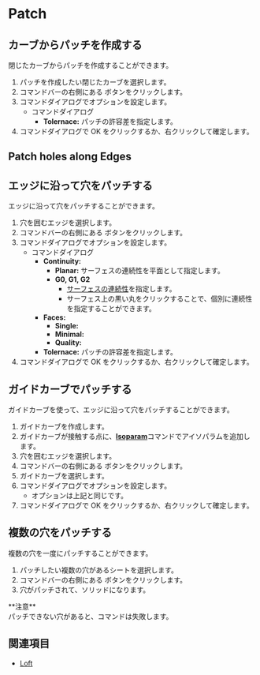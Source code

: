 
# Patch

<Reference shortcut="" command="Patch" button="コマンドバー右" buttonIcon="button-patch" />

## カーブからパッチを作成する

閉じたカーブからパッチを作成することができます。

1. パッチを作成したい閉じたカーブを選択します。
2. コマンドバーの右側にある <ButtonIcon type="button-patch" /> ボタンをクリックします。
3. コマンドダイアログでオプションを設定します。
    - <Kst>コマンドダイアログ</Kst>
        - **Tolernace:** パッチの許容差を指定します。
4. コマンドダイアログで OK をクリックするか、右クリックして確定します。

<VideoPlayer fileName="patch-1"/>

## Patch holes along Edges
## エッジに沿って穴をパッチする

エッジに沿って穴をパッチすることができます。

1. 穴を囲むエッジを選択します。
2. コマンドバーの右側にある <ButtonIcon type="button-patch" /> ボタンをクリックします。
3. コマンドダイアログでオプションを設定します。
    - <Kst>コマンドダイアログ</Kst>
        - **Continuity:**
            - **Planar:** サーフェスの連続性を平面として指定します。
            - **G0, G1, G2**
                - [サーフェスの連続性](/cad-essentials/continuity-curve-and-surface)を指定します。
                - サーフェス上の黒い丸をクリックすることで、個別に連続性を指定することができます。
        - **Faces:**
            - **Single:**
            - **Minimal:**
            - **Quality:**
        - **Tolernace:** パッチの許容差を指定します。
4. コマンドダイアログで OK をクリックするか、右クリックして確定します。

<VideoPlayer fileName="patch-2"/>

## ガイドカーブでパッチする

ガイドカーブを使って、エッジに沿って穴をパッチすることができます。

1. ガイドカーブを作成します。
2. ガイドカーブが接触する点に、[**Isoparam**](isoparam)コマンドでアイソパラムを追加します。
3. 穴を囲むエッジを選択します。
4. コマンドバーの右側にある <ButtonIcon type="button-patch" /> ボタンをクリックします。
5. ガイドカーブを選択します。
6. コマンドダイアログでオプションを設定します。
    - オプションは上記と同じです。
7. コマンドダイアログで OK をクリックするか、右クリックして確定します。

<VideoPlayer fileName="patch-3"/>

## 複数の穴をパッチする

複数の穴を一度にパッチすることができます。

1. パッチしたい複数の穴があるシートを選択します。
2. コマンドバーの右側にある <ButtonIcon type="button-patch" /> ボタンをクリックします。
3. 穴がパッチされて、ソリッドになります。

<Callout emoji="❗">
**注意**<br />
パッチできない穴があると、コマンドは失敗します。
</Callout>

<VideoPlayer fileName="patch-4"/>

## 関連項目
- [Loft](loft)